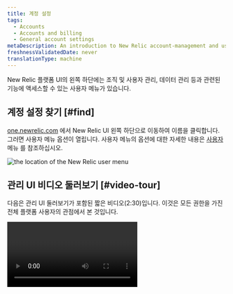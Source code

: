 ```yaml
---
title: 계정 설정
tags:
  - Accounts
  - Accounts and billing
  - General account settings
metaDescription: An introduction to New Relic account-management and user-management settings.
freshnessValidatedDate: never
translationType: machine
---
```




New Relic 플랫폼 UI의 왼쪽 하단에는 조직 및 사용자 관리, 데이터 관리 등과 관련된 기능에 액세스할 수 있는 사용자 메뉴가 있습니다.

## 계정 설정 찾기 [#find]

[one.newrelic.com](https://one.newrelic.com) 에서 New Relic UI 왼쪽 하단으로 이동하여 이름을 클릭합니다. 그러면 사용자 메뉴 옵션이 열립니다. 사용자 메뉴의 옵션에 대한 자세한 내용은 [사용자](#user-menu) 메뉴 를 참조하십시오.

<img title="the location of the New Relic user menu" alt="the location of the New Relic user menu" src={accountsUserMenuLocation} />

## 관리 UI 비디오 둘러보기 [#video-tour]

다음은 관리 UI 둘러보기가 포함된 짧은 비디오(2:30)입니다. 이것은 모든 권한을 가진 전체 플랫폼 사용자의 관점에서 본 것입니다.

<Video type="wistia" id="og6og234xc" />

## 인기 있는 관리자 관련 주제 [#popular-topics]

다음은 New Relic 관리와 관련된 가장 인기 있는 주제입니다.

* [결제 관리](/docs/accounts/accounts-billing/new-relic-one-pricing-billing/new-relic-one-pricing-billing#usage-ui)
* [사용자 관리](/docs/accounts/accounts-billing/new-relic-one-user-management/introduction-managing-users)
* [조직에 계정 추가](/docs/accounts/accounts-billing/account-structure/add-accounts)
* [데이터 관리](/docs/data-apis/manage-data/manage-your-data)
* [API 키 관리](/docs/apis/intro-apis/new-relic-api-keys)

## 사용자 메뉴 세부 정보 [#user-menu]

다음은 사용자 메뉴의 이미지입니다. 이미지를 따라 메뉴의 다른 부분으로 수행할 수 있는 작업을 설명합니다.

<img title="image of the New Relic user menu" alt="image of the New Relic user menu" src={accountsUserMenu} />

<figcaption>
  New Relic 사용자 메뉴. (사용자 메뉴가 다른 경우 [권한 요인](/docs/accounts/accounts-billing/account-structure/factors-affecting-access-features-data) 때문이거나 [이전 사용자 모델](/docs/accounts/original-accounts-billing/original-users-roles/overview-user-models) 을 사용하고 있기 때문일 수 있습니다.)
</figcaption>

사용자 메뉴의 내용에 대한 자세한 내용은 다음과 같습니다. 사용자 메뉴는 변경될 수 있습니다. 이 메뉴는 2023년 3월 9일에 마지막으로 업데이트되었습니다.

1. 사용자 이름과 이메일, [사용자 유형](/docs/accounts/accounts-billing/new-relic-one-user-management/user-type) .
2. <DNT>**User preferences**</DNT>: 이름, [이메일 설정](/docs/accounts/accounts/account-maintenance/account-email-settings/), [시간대를](/docs/accounts/accounts-billing/general-account-settings/default-time-zone-setting) 포함한 프로필 설정.
3. <DNT>**API keys**</DNT>: [뉴렐릭 API 키를](/docs/apis/intro-apis/new-relic-api-keys) 관리하세요.
4. <DNT>**Manage your plan**</DNT>: [청구 및 사용량](/docs/accounts/accounts-billing/new-relic-one-pricing-billing/new-relic-one-pricing-billing) 과 관련된 UI로 이동합니다.
5. <DNT>**Administration**</DNT>: 여기에서 [사용자를 관리](/docs/accounts/accounts-billing/new-relic-one-user-management/user-management-ui-and-tasks#where) 하고 [조직 및 계정 등을 관리할 수 있습니다](/docs/accounts/accounts-billing/account-structure/new-relic-account-structure). [이 UI에 대한 비디오 둘러보기를 참조하세요](#video-tour).
6. <DNT>**Theme**</DNT>: 밝은 모드와 어두운 모드 표시를 제어합니다.
7. <DNT>**Manage your data**</DNT>: [데이터를 이해하고, 관리하고, 제어하는](/docs/data-apis/manage-data/manage-your-data) 방법을 알아보세요.
8. <DNT>**Other users**</DNT>: [사용자 레코드가 여러 개인](/docs/accounts/accounts-billing/account-setup/multiple-logins-found) 경우 이를 통해 레코드 간에 전환할 수 있습니다.

## 사용자 추가 [#add-users]

오른쪽 하단, 귀하의 이름 위에 <DNT>**Add user**</DNT> 버튼이 있습니다. [사용자를 뉴렐릭에 초대](/docs/accounts/accounts-billing/new-relic-one-user-management/user-management-ui-and-tasks#add-users) 하려면 이 버튼을 사용하세요.